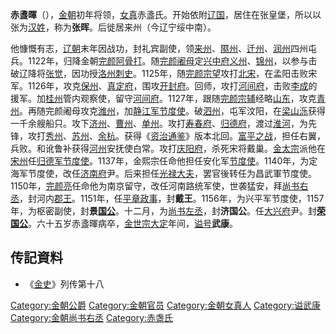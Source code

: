 '''赤盞暉'''（{{bd|？||？||catIdx=C}}），[[金朝|金朝]]初年将领，[[女真|女真]]赤盞氏。开始依附[[辽国|辽国]]，居住在张皇堡，所以以张为[[汉姓|汉姓]]，称为'''张晖'''。后徙居来州（今辽宁绥中南）。

他慷慨有志，[[辽朝|辽朝]]末年因战功，封礼宾副使，领[[来州|来州]]、[[隰州_(辽朝)|隰州]]、[[迁州_(辽朝)|迁州]]、[[润州_(辽朝)|润州]]四州屯兵。1122年，归降金朝[[完颜阿骨打|完颜阿骨打]]。随[[完颜阇母|完颜阇母]]定[[兴中府|兴中府]][[义州|义州]]、[[锦州|锦州]]，以参与击破辽降将[[张觉|张觉]]，因功授[[洛州|洛州]][[刺史|刺史]]。1125年，随[[完颜宗望|完颜宗望]]攻打[[北宋|北宋]]，在孟阳击败宋军。1126年，攻克[[保州_(辽代)|保州]]、[[真定府|真定府]]，围攻[[开封府|开封府]]。回师，攻打[[河间府|河间府]]，击败[[李成|李成]]的援军。加[[桂州|桂州]]管内观察使，留守[[河间府|河间府]]。1127年，跟随[[完颜宗辅|完颜宗辅]]经略[[山东|山东]]，攻克[[青州|青州]]。再随完颜阇母攻克[[潍州|潍州]]，加[[静江军节度使|静江军节度使]]。破[[泗州|泗州]]，屯军汶阳，在[[梁山泊|梁山泺]]获得一千余艘船只。攻下[[济州_(后周)|济州]]、[[曹州|曹州]]、[[单州|单州]]。攻打[[寿春府|寿春府]]、[[归德府|归德府]]，渡过[[淮河|淮河]]，为先锋，攻打[[秀州|秀州]]、[[苏州|苏州]]、[[余杭|余杭]]。获得《[[资治通鉴|资治通鉴]]》版本北回。[[富平之战|富平之战]]，担任右翼，兵败。和讹鲁补获得[[河州|河州]]安抚使白常。攻打[[庆阳府|庆阳府]]，杀死宋将戴巢。[[金太宗|金太宗]]派他在[[宋州|宋州]]任[[归德军节度使|归德军节度使]]。1137年，金熙宗任命他担任安化军[[节度使|节度使]]。1140年，为定海军节度使，改任[[济南府|济南府]]尹。后来担任[[光禄大夫|光禄大夫]]，罢官後转任为昌武軍节度使。1150年，[[完颜亮|完颜亮]]任命他为南京留守，改任河南路统军使，世袭猛安，拜[[尚书右丞|尚书右丞]]，封河内[[郡王|郡王]]。1151年，任[[平章政事|平章政事]]，封'''戴王'''。1156年，为兴平军节度使，1157年，为枢密副使，封'''景[[国公|国公]]'''。十二月，为[[尚书左丞|尚书左丞]]，封'''济国公'''。任[[大兴府|大兴府]]尹。封'''[[荣国公|荣国公]]'''。六十五岁赤盞暉病卒，[[金世宗|金世宗]][[大定_(金朝)|大定]]年间，[[谥号|谥号]]'''武康'''。

==传記資料== 
* 《[[金史|金史]]》列传第十八
{{DEFAULTSORT:C}}
[[Category:金朝公爵|Category:金朝公爵]]
[[Category:金朝官员|Category:金朝官员]]
[[Category:金朝女真人|Category:金朝女真人]]
[[Category:谥武康|Category:谥武康]]
[[Category:金朝尚书右丞|Category:金朝尚书右丞]]
[[Category:赤盏氏|Category:赤盏氏]]